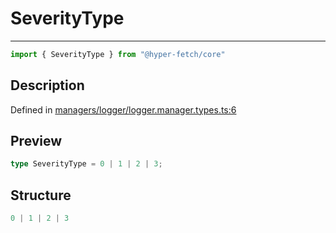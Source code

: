 

# SeverityType

<div class="api-docs__separator" data-reactroot="">

---

</div><div class="api-docs__import" data-reactroot="">

```ts
import { SeverityType } from "@hyper-fetch/core"
```

</div><div class="api-docs__section">

## Description

</div><div class="api-docs__description"><span class="api-docs__do-not-parse">



</span></div><p class="api-docs__definition">

Defined in [managers/logger/logger.manager.types.ts:6](https://github.com/BetterTyped/hyper-fetch/blob/aff5c35a/packages/core/src/managers/logger/logger.manager.types.ts#L6)

</p><div class="api-docs__section">

## Preview

</div><div class="api-docs__preview type single">

```ts
type SeverityType = 0 | 1 | 2 | 3;
```

</div><div class="api-docs__section">

## Structure

</div><div class="api-docs__returns">

```ts
0 | 1 | 2 | 3
```

</div>